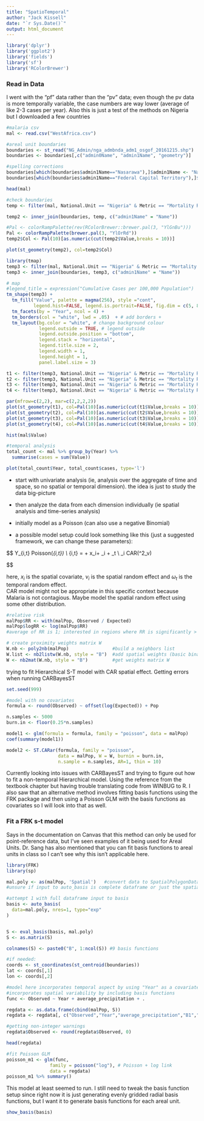 ---
title: "SpatioTemporal"
author: "Jack Kissell"
date: "`r Sys.Date()`"
output: html_document
---

```{r}
library('dplyr')
library('ggplot2')
library('fields')
library('sf')
library('RColorBrewer')
```

### Read in Data
I went with the "pf" data rather than the "pv" data; even though the pv data is more temporally variable, the case numbers are way lower (average of like 2-3 cases per year).
Also this is just a test of the methods on Nigeria but I downloaded a few countries

```{r}
#malaria csv
mal <- read.csv("WestAfrica.csv")

#areal unit boundaries
boundaries <- st_read("NG_Admin/nga_admbnda_adm1_osgof_20161215.shp")
boundaries <- boundaries[,c("admin0Name", "admin1Name", "geometry")]

#spelling corrections
boundaries[which(boundaries$admin1Name=="Nasarawa"),]$admin1Name <- "Nassarawa"
boundaries[which(boundaries$admin1Name=="Federal Capital Territory"),]$admin1Name <- "Abuja"

head(mal)
```

```{r}
#check boundaries
temp <- filter(mal, National.Unit == "Nigeria" & Metric == "Mortality Rate" & Year == 2022)

temp2 <- inner_join(boundaries, temp, c("admin1Name" = "Name"))

#Pal <- colorRampPalette(rev(RColorBrewer::brewer.pal(3, "YlGnBu")))
Pal <- colorRampPalette(brewer.pal(3, "YlOrRd"))
temp2$Col <- Pal(10)[as.numeric(cut(temp2$Value,breaks = 10))]

plot(st_geometry(temp2), col=temp2$Col)
```

```{r}
library(tmap)
temp3 <- filter(mal, National.Unit == "Nigeria" & Metric == "Mortality Rate")
temp3 <- inner_join(boundaries, temp3, c("admin1Name" = "Name"))

# map
#legend_title = expression("Cumulative Cases per 100,000 Population")
tm_shape(temp3) +
  tm_fill("Value", palette = magma(256), style ="cont", 
          legend.hist=FALSE, legend.is.portrait=FALSE, fig.dim = c(5, 8)) +
  tm_facets(by = "Year", ncol = 4) +
  tm_borders(col = "white", lwd = .05)  + # add borders +
  tm_layout(bg.color = "white", # change background colour
            legend.outside = TRUE, # legend outside
            legend.outside.position = "bottom",
            legend.stack = "horizontal",
            legend.title.size = 2,
            legend.width = 1,
            legend.height = 1,
            panel.label.size = 3) 
```



```{r}
t1 <- filter(temp3, National.Unit == "Nigeria" & Metric == "Mortality Rate" & Year == 2010)
t2 <- filter(temp3, National.Unit == "Nigeria" & Metric == "Mortality Rate" & Year == 2014)
t3 <- filter(temp3, National.Unit == "Nigeria" & Metric == "Mortality Rate" & Year == 2018)
t4 <- filter(temp3, National.Unit == "Nigeria" & Metric == "Mortality Rate" & Year == 2022)

par(mfrow=c(2,2), mar=c(2,2,2,2))
plot(st_geometry(t1), col=Pal(10)[as.numeric(cut(t1$Value,breaks = 10))], main="2010")
plot(st_geometry(t2), col=Pal(10)[as.numeric(cut(t2$Value,breaks = 10))], main="2014")
plot(st_geometry(t3), col=Pal(10)[as.numeric(cut(t3$Value,breaks = 10))], main="2018")
plot(st_geometry(t4), col=Pal(10)[as.numeric(cut(t4$Value,breaks = 10))], main="2022")
```



```{r}
hist(mal$Value)
```



```{r}
#temporal analysis
total_count <- mal %>% group_by(Year) %>%
  summarise(cases = sum(Value)) 

plot(total_count$Year, total_count$cases, type='l')
```

* start with univariate analysis (ie, analysis over the aggregate of time and space, so no spatial or temporal dimension). the idea is just to study the data big-picture
* then analyze the data from each dimension individually (ie spatial analysis and time-series analysis)
* initially model as a Poisson (can also use a negative Binomial)

* a possible model setup could look something like this (just a suggested framework, we can change these parameters):

$$
Y_{i,t} \sim Poisson(\mu_{i,t}) \\
\theta_{i,t} = \alpha + \beta x_i+ \nu_i + \omega_t \\
\nu_i \sim CAR(\sigma^2_v)

$$

here, $x_i$ is the spatial covariate, $\nu_i$ is the spatial random effect and $\omega_t$ is the temporal random effect.  
CAR model might not be appropriate in this specific context because Malaria is not contagious. Maybe model the spatial random effect using some other distribution.

```{r}
#relative risk
malPop$RR <- with(malPop, Observed / Expected)
malPop$logRR <- log(malPop$RR)
#average of RR is 1; interested in regions where RR is significantly > 1

# create proximity weights matrix W
W.nb <- poly2nb(malPop)                #build a neighbors list
W.list <- nb2listw(W.nb, style = "B")  #add spatial weights (basic binary coding)
W <- nb2mat(W.nb, style = "B")         #get weights matrix W
```

trying to fit Hierarchical S-T model with CAR spatial effect. Getting errors when running CARBayesST

```{r}
set.seed(999)

#model with no covariates
formula <- round(Observed) ~ offset(log(Expected)) + Pop

n.samples <- 5000
burn.in <- floor(0.25*n.samples)

model1 <- glm(formula = formula, family = "poisson", data = malPop)
coef(summary(model1))

model2 <- ST.CARar(formula, family = "poisson",
                   data = malPop, W = W, burnin = burn.in, 
                   n.sample = n.samples, AR=1, thin = 10)
```

Currently looking into issues with CARBayesST and trying to figure out how to fit a non-temporal Hierarchical model. Using the reference from the textbook chapter but having trouble translating code from WINBUG to R. I also saw that an alternative method involves fitting basis functions using the FRK package and then using a Poisson GLM with the basis functions as covariates so I will look into that as well. 

### Fit a FRK s-t model

Says in the documentation on Canvas that this method can only be used for point-reference data, but I've seen examples of it being used for Areal Units. Dr. Sang has also mentioned that you can fit basis functions to areal units in class so I can't see why this isn't applicable here.

```{r}
library(FRK)
library(sp)

mal.poly <- as(malPop, 'Spatial')   #convert data to SpatialPolygonDataFrame
#unsure if input to auto_basis is complete dataframe or just the spatial coordinates

#attempt 1 with full dataframe input to basis
basis <- auto_basis(
  data=mal.poly, nres=1, type="exp"
)


S <- eval_basis(basis, mal.poly)
S <- as.matrix(S)

colnames(S) <- paste0("B", 1:ncol(S)) #9 basis functions

#if needed: 
coords <- st_coordinates(st_centroid(boundaries))
lat <- coords[,1]
lon <- coords[,2]

#model here incorporates temporal aspect by using "Year" as a covariate
#incorporates spatial variability by including basis functions
func <- Observed ~ Year + average_precipitation + .

regdata <- as.data.frame(cbind(malPop, S))
regdata <- regdata[, c("Observed","Year","average_precipitation","B1","B2","B3","B4","B5","B6","B7","B8","B9")]

#getting non-integer warnings
regdata$Observed <- round(regdata$Observed, 0)

head(regdata)

#fit Poisson GLM
poisson_m1 <- glm(func,
                family = poisson("log"), # Poisson + log link
                data = regdata)
poisson_m1 %>% summary()
```

This model at least seemed to run. I still need to tweak the basis function setup since right now it is just generating evenly gridded radial basis functions, but I want it to generate basis functions for each areal unit.

```{r}
show_basis(basis)
```
